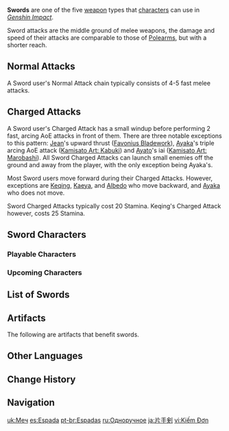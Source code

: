 {{Terminology Infobox
|image        = Icon Sword.png
|type         = Weapon Types
|type2        = Game Systems
}}
'''Swords''' are one of the five [[weapon]] types that [[characters]] can use in ''[[Genshin Impact]]''.

Sword attacks are the middle ground of melee weapons, the damage and speed of their attacks are comparable to those of [[Polearms]], but with a shorter reach.

==Normal Attacks==
A Sword user's Normal Attack chain typically consists of 4-5 fast melee attacks.

==Charged Attacks==
A Sword user's Charged Attack has a small windup before performing 2 fast, arcing AoE attacks in front of them.  There are three notable exceptions to this pattern: [[Jean]]'s upward thrust ([[Favonius Bladework]]), [[Ayaka]]'s triple arcing AoE attack ([[Kamisato Art: Kabuki]]) and [[Ayato]]'s iai ([[Kamisato Art: Marobashi]]). All Sword Charged Attacks can launch small enemies off the ground and away from the player, with the only exception being Ayaka's.

Most Sword users move forward during their Charged Attacks. However, exceptions are [[Keqing]], [[Kaeya]], and [[Albedo]] who move backward, and [[Ayaka]] who does not move.

Sword Charged Attacks typically cost 20 Stamina. Keqing's Charged Attack however, costs 25 Stamina.

==Sword Characters==
===Playable Characters===
{{Characters by Category Table|Playable Characters&Sword Characters|noweapon=1}}

===Upcoming Characters===
{{Characters by Category Table|Upcoming Characters&Sword Characters|noweapon=1}}

==List of Swords==
{{Weapons by Category Table|type=Swords|not1=Unreleased Content}}

==Artifacts==
The following are artifacts that benefit swords.
{{Artifacts by Category Table|Sword Bonus Artifacts}}

==Other Languages==
{{Other Languages
|en      = Sword
|zhs     = 单手剑
|zhs_rm  = Dānshǒu-jiàn
|zht     = 單手劍
|zht_rm  = Dānshǒu-jiàn
|zh_tl   = One-handed Sword
|ja      = 片手剣
|ja_rm   = Katateken
|ja_tl   = One-handed Sword
|ko      = 한손검
|ko_rm   = Hansongeom
|ko_tl   = One-handed Sword
|es      = Espada ligera
|es_tl   = Light Sword
|fr      = Épée à une main
|fr_tl   = One-handed Sword
|ru      = Одноручное оружие
|ru_tl   = One-handed Weapon
|th      = ดาบ
|th_rm   = Dap
|th_tl   = Sword
|vi      = Kiếm Đơn
|vi_tl   = One-handed Sword
|de      = Einhänder
|de_tl   = One-handed Sword
|id      = Sword
|pt      = Espada
|pt_tl   = Sword
}}

==Change History==
{{Change History|1.0}}

==Navigation==
{{Weapon Navbox|type=Swords|state=collapsed}}
{{Genshin Navbox}}
[[Category:Swords| ]]

[[uk:Меч]]
[[es:Espada]]
[[pt-br:Espadas]]
[[ru:Одноручное]]
[[ja:片手剣]]
[[vi:Kiếm Đơn]]